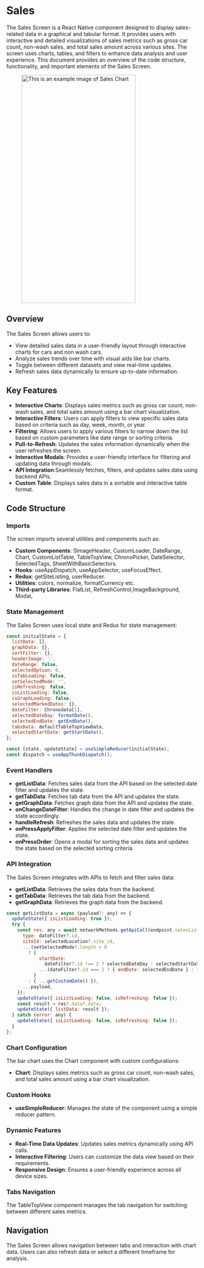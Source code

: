 
# Sales

The Sales Screen is a React Native component designed to display sales-related data in a graphical and tabular format. It provides users with interactive and detailed visualizations of sales metrics such as gross car count, non-wash sales, and total sales amount across various sites. The screen uses charts, tables, and filters to enhance data analysis and user experience. This document provides an overview of the code structure, functionality, and important elements of the Sales Screen.

<figure> <img src="/img/inventory/saleschart.png" alt="This is an example image  of Sales Chart" width="300" height="600" /></figure>

## Overview

The Sales Screen allows users to:

- View detailed sales data in a user-friendly layout  through interactive charts for cars and non wash cars.
- Analyze sales trends over time with visual aids like bar charts.
- Toggle between different datasets and view real-time updates.
- Refresh sales data dynamically to ensure up-to-date information.


## Key Features

- **Interactive Charts**: Displays sales metrics such as gross car count, non-wash sales, and total sales amount using a bar chart visualization.
- **Interactive Filters**: Users can apply filters to view specific sales data based on criteria such as day, week, month, or year.
- **Filtering**: Allows users to apply various filters to narrow down the list based on custom parameters like date range or sorting criteria.
- **Pull-to-Refresh**:  Updates the sales information dynamically when the user refreshes the screen.
- **Interactive Modals**: Provides a user-friendly interface for filtering and updating data through modals.
- **API Integration**:Seamlessly fetches, filters, and updates sales data using backend APIs.
- **Custom Table**: Displays sales data in a sortable and interactive table format.


## Code Structure

### Imports

The screen imports several utilities and components such as:

- **Custom Components**: SImageHeader, CustomLoader, DateRange, Chart, CustomListTable, TableTopView, ChronoPicker, DateSelector, SelectedTags, SheetWithBasicSelectors.
- **Hooks**: useAppDispatch, useAppSelector, useFocusEffect.
- **Redux**: getSiteListing, userReducer.
- **Utilities**: colors, normalize, formatCurrency etc.
- **Third-party Libraries**: FlatList, RefreshControl,ImageBackground, Modal,


### State Management

The Sales Screen uses local state and Redux for state management:

```javascript
const initialState = {
  listData: [],
  graphData: {},
  sortFilter: {},
  headerImage: '',
  dateRange: false,
  selectedOption: 0,
  isTabLoading: false,
  setSelectedMode: '',
  isRefreshing: false,
  isListLoading: false,
  isGraphLoading: false,
  selectedMarkedDates: {},
  dateFilter: Chronodata[1],
  selectedDateDay: formatDate(),
  selectedEndDate: getEndDate(),
  tabsData: defaultTableTopViewData,
  selectedStartDate: getStartDate(),
};

const [state, updateState] = useSimpleReducer(initialState);
const dispatch = useAppThunkDiapatch();

```

### Event Handlers

- **getListData**: Fetches sales data from the API based on the selected date filter and updates the state.
- **getTabData**: Fetches tab data from the API and updates the state.
- **getGraphData**: Fetches graph data from the API and updates the state.
- **onChangeDateFilter**: Handles the change in date filter and updates the state accordingly.
- **handleRefresh**: Refreshes the sales data and updates the state.
- **onPressApplyFilter**: Applies the selected date filter and updates the state.
- **onPressOrder**: Opens a modal for sorting the sales data and updates the state based on the selected sorting criteria.

### API Integration

The Sales Screen integrates with APIs to fetch and filter sales data:

- **getListData**: Retrieves the sales data from the backend.
- **getTabData**: Retrieves the tab data from the backend.
- **getGraphData**: Retrieves the graph data from the backend.

```javascript
const getListData = async (payload?: any) => {
  updateState({ isListLoading: true });
  try {
    const res: any = await networkMethods.getApiCall(endpoint.salesListing, {
      type: dateFilter?.id,
      siteId: selectedLocation?.site_id,
      ...(setSelectedMode?.length > 0
        ? {
            startDate:
              dateFilter?.id !== 2 ? selectedDateDay : selectedStartDate,
            ...(dateFilter?.id === 2 ? { endDate: selectedEndDate } : {}),
          }
        : { ...getCustomDate() }),
      ...payload,
    });
    updateState({ isListLoading: false, isRefreshing: false });
    const result = res?.data?.data;
    updateState({ listData: result });
  } catch (error: any) {
    updateState({ isListLoading: false, isRefreshing: false });
  }
};

```

### Chart Configuration

The bar chart uses the Chart component with custom configurations:

- **Chart**: Displays sales metrics such as gross car count, non-wash sales, and total sales amount using a bar chart visualization.

### Custom Hooks

- **useSimpleReducer**: Manages the state of the component using a simple reducer pattern.


### Dynamic Features

- **Real-Time Data Updates**: Updates sales metrics dynamically using API calls.
- **Interactive Filtering**: Users can customize the data view based on their requirements.
- **Responsive Design**: Ensures a user-friendly experience across all device sizes.


### Tabs Navigation

The TableTopView component manages the tab navigation for switching between different sales metrics.

## Navigation

The Sales Screen allows navigation between tabs and interaction with chart data. Users can also refresh data or select a different timeframe for analysis.







